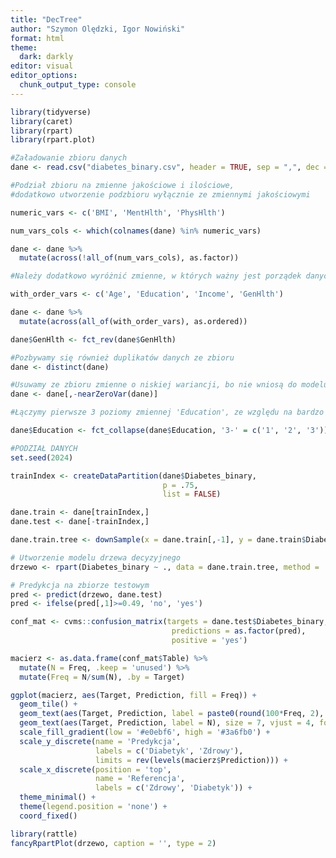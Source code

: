 ```yaml
---
title: "DecTree"
author: "Szymon Olędzki, Igor Nowiński"
format: html
theme: 
  dark: darkly
editor: visual
editor_options: 
  chunk_output_type: console
---
```


```r
library(tidyverse)
library(caret)
library(rpart)
library(rpart.plot)
```

```r
#Załadowanie zbioru danych
dane <- read.csv("diabetes_binary.csv", header = TRUE, sep = ",", dec = ".")
```

```r
#Podział zbioru na zmienne jakościowe i ilościowe, 
#dodatkowo utworzenie podzbioru wyłącznie ze zmiennymi jakościowymi

numeric_vars <- c('BMI', 'MentHlth', 'PhysHlth')

num_vars_cols <- which(colnames(dane) %in% numeric_vars)

dane <- dane %>%
  mutate(across(!all_of(num_vars_cols), as.factor))

#Należy dodatkowo wyróżnić zmienne, w których ważny jest porządek danych wartości nominalnych, jak np. wiek. Z tego powodu musimy je dodatkowo uporządkować.

with_order_vars <- c('Age', 'Education', 'Income', 'GenHlth')

dane <- dane %>%
  mutate(across(all_of(with_order_vars), as.ordered))

dane$GenHlth <- fct_rev(dane$GenHlth)

#Pozbywamy się również duplikatów danych ze zbioru
dane <- distinct(dane)
```

```r
#Usuwamy ze zbioru zmienne o niskiej wariancji, bo nie wniosą do modelu istotnych informacji
dane <- dane[,-nearZeroVar(dane)]
```

```r
#Łączymy pierwsze 3 poziomy zmiennej 'Education', ze względu na bardzo niewielką ilość informacji jaką przekazują osobno

dane$Education <- fct_collapse(dane$Education, '3-' = c('1', '2', '3'))
```

```r
#PODZIAŁ DANYCH
set.seed(2024)

trainIndex <- createDataPartition(dane$Diabetes_binary,
                                  p = .75,
                                  list = FALSE)

dane.train <- dane[trainIndex,]
dane.test <- dane[-trainIndex,]

dane.train.tree <- downSample(x = dane.train[,-1], y = dane.train$Diabetes_binary, yname = 'Diabetes_binary')
```

```r
# Utworzenie modelu drzewa decyzyjnego
drzewo <- rpart(Diabetes_binary ~ ., data = dane.train.tree, method = 'class', control = rpart.control(minsplit = 7500, cp = 0.001))
```

```r
# Predykcja na zbiorze testowym
pred <- predict(drzewo, dane.test)
pred <- ifelse(pred[,1]>=0.49, 'no', 'yes')
```

```r
conf_mat <- cvms::confusion_matrix(targets = dane.test$Diabetes_binary,
                                    predictions = as.factor(pred),
                                    positive = 'yes')

macierz <- as.data.frame(conf_mat$Table) %>%
  mutate(N = Freq, .keep = 'unused') %>%
  mutate(Freq = N/sum(N), .by = Target)

ggplot(macierz, aes(Target, Prediction, fill = Freq)) + 
  geom_tile() +
  geom_text(aes(Target, Prediction, label = paste0(round(100*Freq, 2), '%')), size = 10) +
  geom_text(aes(Target, Prediction, label = N), size = 7, vjust = 4, fontface = 'italic') +
  scale_fill_gradient(low = '#e0ebf6', high = '#3a6fb0') +
  scale_y_discrete(name = 'Predykcja',
                   labels = c('Diabetyk', 'Zdrowy'),
                   limits = rev(levels(macierz$Prediction))) +
  scale_x_discrete(position = 'top',
                   name = 'Referencja',
                   labels = c('Zdrowy', 'Diabetyk')) +
  theme_minimal() +
  theme(legend.position = 'none') +
  coord_fixed()
```

```r
library(rattle)
fancyRpartPlot(drzewo, caption = '', type = 2)
```
